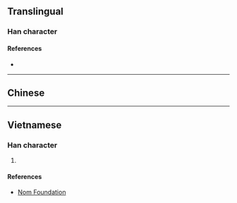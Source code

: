 {{character info/new}}
==Translingual==

===Han character===
{{Han char|rn=64|rad=手|as=12|sn=16|four=08504|canj=XYKQ,YKQ|ids=⿱敦手}}

====References====
* {{Han ref|kx=0453.240|dkj=12680|dj=0803.070|hdz=31952.070|uh=6489|ud=25737|bh=E9AA|bd=59818}}

----

==Chinese==
{{zh-see|撴|v}}

----

==Vietnamese==

===Han character===
{{vi-hantu|rs=手12|đôn}}

# {{rfdef|vi|sort=手12}}

====References====
* [http://nomfoundation.org/common/nom_details.php?codepoint=6489 Nom Foundation]